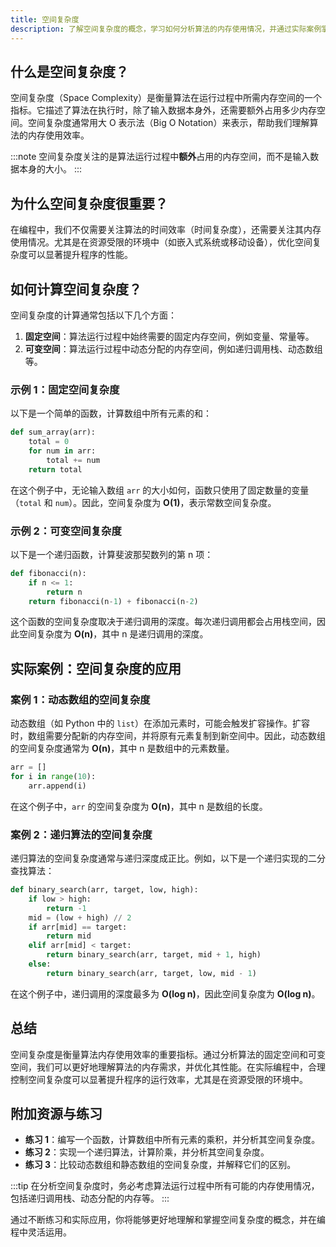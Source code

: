 ```yaml
---
title: 空间复杂度
description: 了解空间复杂度的概念，学习如何分析算法的内存使用情况，并通过实际案例掌握其应用。
---
```


## 什么是空间复杂度？

空间复杂度（Space Complexity）是衡量算法在运行过程中所需内存空间的一个指标。它描述了算法在执行时，除了输入数据本身外，还需要额外占用多少内存空间。空间复杂度通常用大 O 表示法（Big O Notation）来表示，帮助我们理解算法的内存使用效率。

:::note
空间复杂度关注的是算法运行过程中**额外**占用的内存空间，而不是输入数据本身的大小。
:::

## 为什么空间复杂度很重要？

在编程中，我们不仅需要关注算法的时间效率（时间复杂度），还需要关注其内存使用情况。尤其是在资源受限的环境中（如嵌入式系统或移动设备），优化空间复杂度可以显著提升程序的性能。

## 如何计算空间复杂度？

空间复杂度的计算通常包括以下几个方面：

1. **固定空间**：算法运行过程中始终需要的固定内存空间，例如变量、常量等。
2. **可变空间**：算法运行过程中动态分配的内存空间，例如递归调用栈、动态数组等。

### 示例 1：固定空间复杂度

以下是一个简单的函数，计算数组中所有元素的和：

```python
def sum_array(arr):
    total = 0
    for num in arr:
        total += num
    return total
```

在这个例子中，无论输入数组 `arr` 的大小如何，函数只使用了固定数量的变量（`total` 和 `num`）。因此，空间复杂度为 **O(1)**，表示常数空间复杂度。

### 示例 2：可变空间复杂度

以下是一个递归函数，计算斐波那契数列的第 n 项：

```python
def fibonacci(n):
    if n <= 1:
        return n
    return fibonacci(n-1) + fibonacci(n-2)
```

这个函数的空间复杂度取决于递归调用的深度。每次递归调用都会占用栈空间，因此空间复杂度为 **O(n)**，其中 n 是递归调用的深度。

## 实际案例：空间复杂度的应用

### 案例 1：动态数组的空间复杂度

动态数组（如 Python 中的 `list`）在添加元素时，可能会触发扩容操作。扩容时，数组需要分配新的内存空间，并将原有元素复制到新空间中。因此，动态数组的空间复杂度通常为 **O(n)**，其中 n 是数组中的元素数量。

```python
arr = []
for i in range(10):
    arr.append(i)
```

在这个例子中，`arr` 的空间复杂度为 **O(n)**，其中 n 是数组的长度。

### 案例 2：递归算法的空间复杂度

递归算法的空间复杂度通常与递归深度成正比。例如，以下是一个递归实现的二分查找算法：

```python
def binary_search(arr, target, low, high):
    if low > high:
        return -1
    mid = (low + high) // 2
    if arr[mid] == target:
        return mid
    elif arr[mid] < target:
        return binary_search(arr, target, mid + 1, high)
    else:
        return binary_search(arr, target, low, mid - 1)
```

在这个例子中，递归调用的深度最多为 **O(log n)**，因此空间复杂度为 **O(log n)**。

## 总结

空间复杂度是衡量算法内存使用效率的重要指标。通过分析算法的固定空间和可变空间，我们可以更好地理解算法的内存需求，并优化其性能。在实际编程中，合理控制空间复杂度可以显著提升程序的运行效率，尤其是在资源受限的环境中。

## 附加资源与练习

- **练习 1**：编写一个函数，计算数组中所有元素的乘积，并分析其空间复杂度。
- **练习 2**：实现一个递归算法，计算阶乘，并分析其空间复杂度。
- **练习 3**：比较动态数组和静态数组的空间复杂度，并解释它们的区别。

:::tip
在分析空间复杂度时，务必考虑算法运行过程中所有可能的内存使用情况，包括递归调用栈、动态分配的内存等。
:::

通过不断练习和实际应用，你将能够更好地理解和掌握空间复杂度的概念，并在编程中灵活运用。